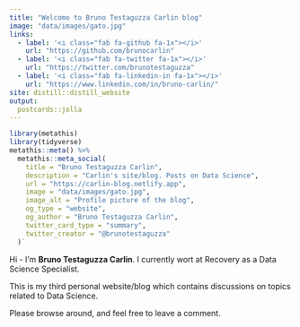 ```yaml
---
title: "Welcomo to Bruno Testaguzza Carlin blog"
image: "data/images/gato.jpg"
links:
  - label: '<i class="fab fa-github fa-1x"></i>'
    url: "https://github.com/brunocarlin"
  - label: '<i class="fab fa-twitter fa-1x"></i>'
    url: "https://twitter.com/brunotestaguzza"
  - label: '<i class="fab fa-linkedin-in fa-1x"></i>'
    url: "https://www.linkedin.com/in/bruno-carlin/"
site: distill::distill_website
output:
  postcards::jolla
---
```




```r
library(metathis)
library(tidyverse)
metathis::meta() %>%
  metathis::meta_social(
    title = "Bruno Testaguzza Carlin",
    description = "Carlin's site/blog. Posts on Data Science",
    url = "https://carlin-blog.netlify.app",
    image = "data/images/gato.jpg",
    image_alt = "Profile picture of the blog",
    og_type = "website",
    og_author = "Bruno Testaguzza Carlin",
    twitter_card_type = "summary",
    twitter_creator = "@brunotestaguzza"
  )`
```


Hi - I’m **Bruno Testaguzza Carlin**. I currently wort at Recovery
as a Data Science Specialist.

This is my third personal website/blog which contains discussions on topics related to Data Science.

Please browse around, and feel free to leave a comment.